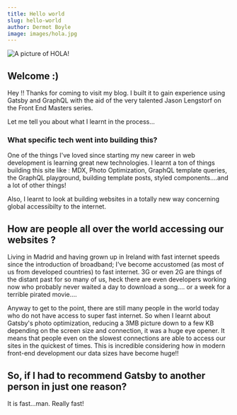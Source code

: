 ```yaml
---
title: Hello world
slug: hello-world
author: Dermot Boyle
image: images/hola.jpg
---
```


![A picture of HOLA!](./images/hola.jpg)

## Welcome :)

Hey !! Thanks for coming to visit my blog. I built it to gain experience using Gatsby and GraphQL with the aid of the very talented
Jason Lengstorf on the Front End Masters series.

Let me tell you about what I learnt in the process...

### What specific tech went into building this?

One of the things I've loved since starting my new career in web development is learning great new technologies. I learnt a ton
of things building this site like : MDX, Photo Optimization, GraphQL template queries, the GraphQL
playground, building template posts, styled components....and a lot of other things!

Also, I learnt to look at building websites in a totally new way concerning global accessibilty to the internet.

## How are people all over the world accessing our websites ?

Living in Madrid and having grown up in Ireland with fast internet speeds since the introduction of broadband; I've become accustomed (as most of us from
developed countries) to fast internet. 3G or even 2G are things of the distant past for so many of us, heck there are even developers
working now who probably never waited a day to download a song.... or a week for a terrible pirated movie....

Anyway to get to the point, there are still many people in the world today who do not have access to super fast internet. So when
I learnt about Gatsby's photo optimization, reducing a 3MB picture down to a few KB depending on the screen size and connection, it
was a huge eye opener. It means that people even on the slowest connections are able to access our sites in the quickest of times.
This is incredible considering how in modern front-end development our data sizes have become huge!!

## So, if I had to recommend Gatsby to another person in just one reason?

It is fast...man. Really fast!
